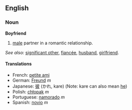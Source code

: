 == English ==

=== Noun ===

'''Boyfriend'''
# [[male]] partner in a romantic relationship.

''See also:'' [[significant other]], [[fiancée]], [[husband]], [[girlfriend]].

==== Translations ====
*French: [[petite ami]]
*German: [[Freund]] ''m''
*Japanese: [[彼]] (かれ, kare) (Note: kare can also mean [[he]])
*Polish: [[chłopak]] ''m''
*Portuguese: [[namorado]] ''m''
*Spanish: [[novio]] ''m''